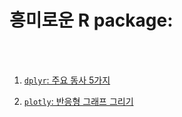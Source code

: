 <br/><br/>

# 흥미로운 R package:

<br/><br/>

1. [`dplyr`: 주요 동사 5가지](./rporg1-dplyr.Rmd)

2. [`plotly`: 반응형 그래프 그리기](./rporg2-plotly.Rmd)

<br/><br/>


